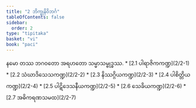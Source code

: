 ```yaml
---
title: "2 ဘိက္ခုနိဝိဘင်္ဂ"
tableOfContents: false
sidebar:
  order: 2
type: "tipitaka"
basket: "vi"
book: "paci"
---
```



<DynamicBreadcrumb />

<Paragraph number="2099" type="center" book="paci">
နမော တဿ ဘဂဝတော အရဟတော သမ္မာသမ္ဗုဒ္ဓဿ.

</Paragraph>

<TableOfContents book="paci" section="2">
* [2.1 ပါရာဇိကကဏ္ဍ](2/2-1)
* [2.2 သံဃာဒိသေသကဏ္ဍ](2/2-2)
* [2.3 နိဿဂ္ဂိယကဏ္ဍ](2/2-3)
* [2.4 ပါစိတ္တိယကဏ္ဍ](2/2-4)
* [2.5 ပါဋိဒေသနီယကဏ္ဍ](2/2-5)
* [2.6 သေခိယကဏ္ဍ](2/2-6)
* [2.7 အဓိကရဏသမထ](2/2-7)
</TableOfContents>